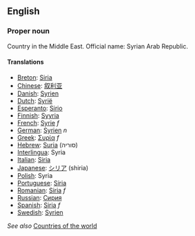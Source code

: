 ==English==

===Proper noun===

Country in the Middle East. Official name: Syrian Arab Republic.

====Translations====

*[[Breton]]: [[Siria]]
*[[Chinese]]: [[叙利亚]]
*[[Danish]]: [[Syrien]]
*[[Dutch]]: [[Syrië]]
*[[Esperanto]]: [[Sirio]]
*[[Finnish]]: [[Syyria]]
*[[French]]: [[Syrie]] ''f''
*[[German]]: [[Syrien]] ''n''
*[[Greek]]: [[Συρία]] ''f''
*[[Hebrew]]: [[Suria]] (סוריה)
*[[Interlingua]]: Syria
*[[Italian]]: [[Siria]]
*[[Japanese]]: [[シリア]] (shiria)
*[[Polish]]: Syria
*[[Portuguese]]: [[Síria]]
*[[Romanian]]: [[Siria]] ''f''
*[[Russian]]: [[Сирия]]
*[[Spanish]]: [[Siria]] ''f''
*[[Swedish]]: [[Syrien]]

''See also'' [[Countries of the world]]
